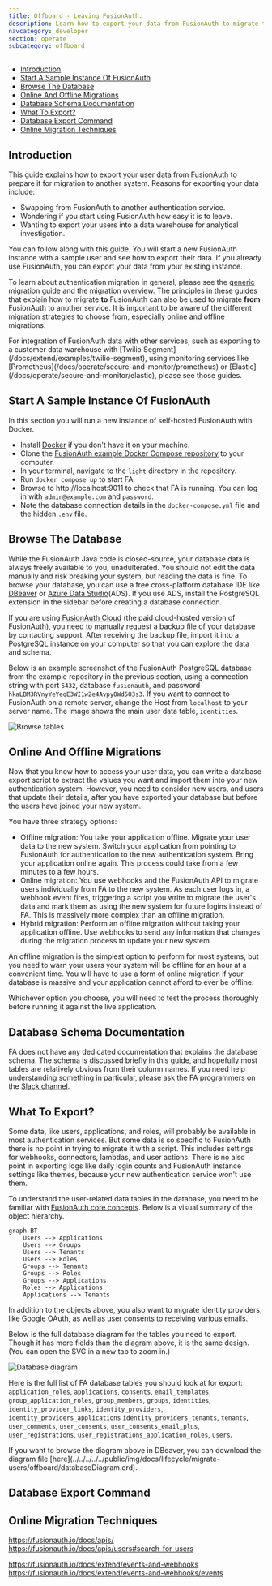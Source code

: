 ```yaml
---
title: Offboard - Leaving FusionAuth.
description: Learn how to export your data from FusionAuth to migrate to another authentication service
navcategory: developer
section: operate
subcategory: offboard
---
```



- [Introduction](#introduction)
- [Start A Sample Instance Of FusionAuth](#start-a-sample-instance-of-fusionauth)
- [Browse The Database](#browse-the-database)
- [Online And Offline Migrations](#online-and-offline-migrations)
- [Database Schema Documentation](#database-schema-documentation)
- [What To Export?](#what-to-export)
- [Database Export Command](#database-export-command)
- [Online Migration Techniques](#online-migration-techniques)

## Introduction

This guide explains how to export your user data from FusionAuth to prepare it for migration to another system. Reasons for exporting your data include:
- Swapping from FusionAuth to another authentication service.
- Wondering if you start using FusionAuth how easy it is to leave.
- Wanting to export your users into a data warehouse for analytical investigation.

You can follow along with this guide. You will start a new FusionAuth instance with a sample user and see how to export their data. If you already use FusionAuth, you can export your data from your existing instance.

To learn about authentication migration in general, please see the [generic migration guide](docs/lifecycle/migrate-users/genericmigration.mdx) and the [migration overview](docs/lifecycle/migrate-users). The principles in these guides that explain how to migrate **to** FusionAuth can also be used to migrate **from** FusionAuth to another service. It is important to be aware of the different migration strategies to choose from, especially online and offline migrations.

<Aside type='note'>
For integration of FusionAuth data with other services, such as exporting to a customer data warehouse with [Twilio Segment](/docs/extend/examples/twilio-segment), using monitoring services like [Prometheus](/docs/operate/secure-and-monitor/prometheus) or [Elastic](/docs/operate/secure-and-monitor/elastic), please see those guides.
</Aside>

## Start A Sample Instance Of FusionAuth

In this section you will run a new instance of self-hosted FusionAuth with Docker.

- Install [Docker](https://docs.docker.com/get-docker/) if you don't have it on your machine.
- Clone the [FusionAuth example Docker Compose repository](https://github.com/FusionAuth/fusionauth-example-docker-compose) to your computer.
- In your terminal, navigate to the `light` directory in the repository.
- Run `docker compose up` to start FA.
- Browse to http://localhost:9011 to check that FA is running. You can log in with `admin@example.com` and `password`.
- Note the database connection details in the `docker-compose.yml` file and the hidden `.env` file.

## Browse The Database

While the FusionAuth Java code is closed-source, your database data is always freely available to you, unadulterated. You should not edit the data manually and risk breaking your system, but reading the data is fine. To browse your database, you can use a free cross-platform database IDE like [DBeaver](https://dbeaver.io/download) or [Azure Data Studio](https://learn.microsoft.com/en-us/azure-data-studio/download-azure-data-studio?tabs=win-install%2Cwin-user-install%2Credhat-install%2Cwindows-uninstall%2Credhat-uninstall#download-azure-data-studio)(ADS). If you use ADS, install the PostgreSQL extension in the sidebar before creating a database connection.

If you are using [FusionAuth Cloud](https://fusionauth.io/docs/get-started/run-in-the-cloud/cloud#accessing-user-data) (the paid cloud-hosted version of FusionAuth), you need to manually request a backup file of your database by contacting support. After receiving the backup file, import it into a PostgreSQL instance on your computer so that you can explore the data and schema.

Below is an example screenshot of the FusionAuth PostgreSQL database from the example repository in the previous section, using a connection string with port `5432`, database `fusionauth`, and password `hkaLBM3RVnyYeYeqE3WI1w2e4Avpy0Wd5O3s3`. If you want to connect to FusionAuth on a remote server, change the <InlineField>Host</InlineField> from `localhost` to your server name. The image shows the main user data table, `identities`.

![Browse tables](../../../../../public/img/docs/lifecycle/migrate-users/offboard/offboardDBeaver.webp)

## Online And Offline Migrations

Now that you know how to access your user data, you can write a database export script to extract the values you want and import them into your new authentication system. However, you need to consider new users, and users that update their details, after you have exported your database but before the users have joined your new system.

You have three strategy options:
- Offline migration: You take your application offline. Migrate your user data to the new system. Switch your application from pointing to FusionAuth for authentication to the new authentication system. Bring your application online again. This process could take from a few minutes to a few hours.
- Online migration: You use webhooks and the FusionAuth API to migrate users individually from FA to the new system. As each user logs in, a webhook event fires, triggering a script you write to migrate the user's data and mark them as using the new system for future logins instead of FA. This is massively more complex than an offline migration.
- Hybrid migration: Perform an offline migration without taking your application offline. Use webhooks to send any information that changes during the migration process to update your new system.

An offline migration is the simplest option to perform for most systems, but you need to warn your users your system will be offline for an hour at a convenient time. You will have to use a form of online migration if your database is massive and your application cannot afford to ever be offline.

Whichever option you choose, you will need to test the process thoroughly before running it against the live application.

## Database Schema Documentation

FA does not have any dedicated documentation that explains the database schema. The schema is discussed briefly in this guide, and hopefully most tables are relatively obvious from their column names. If you need help understanding something in particular, please ask the FA programmers on the [Slack channel](https://fusionauth.io/community).

## What To Export?

Some data, like users, applications, and roles, will probably be available in most authentication services. But some data is so specific to FusionAuth there is no point in trying to migrate it with a script. This includes settings for webhooks, connectors, lambdas, and user actions. There is no also point in exporting logs like daily login counts and FusionAuth instance settings like themes, because your new authentication service won't use them.

To understand the user-related data tables in the database, you need to be familiar with [FusionAuth core concepts](/docs/get-started/core-concepts). Below is a visual summary of the object hierarchy.

```mermaid
graph BT
    Users --> Applications
    Users --> Groups
    Users --> Tenants
    Users --> Roles
    Groups --> Tenants
    Groups --> Roles
    Groups --> Applications
    Roles --> Applications
    Applications --> Tenants
```

In addition to the objects above, you also want to migrate identity providers, like Google OAuth, as well as user consents to receiving various emails.

Below is the full database diagram for the tables you need to export. Though it has more fields than the diagram above, it is the same design. (You can open the SVG in a new tab to zoom in.)

![Database diagram](../../../../../public/img/docs/lifecycle/migrate-users/offboard/databaseDiagram.svg)

Here is the full list of FA database tables you should look at for export: `application_roles`, `applications`, `consents`, `email_templates`, `group_application_roles`, `group_members`, `groups`, `identities`, `identity_provider_links`, `identity_providers`, `identity_providers_applications`
`identity_providers_tenants`, `tenants`, `user_comments`, `user_consents`, `user_consents_email_plus`, `user_registrations`, `user_registrations_application_roles`, `users`.

<Aside type="note">
If you want to browse the diagram above in DBeaver, you can download the diagram file [here](../../../../../public/img/docs/lifecycle/migrate-users/offboard/databaseDiagram.erd).
</Aside>

## Database Export Command

## Online Migration Techniques

https://fusionauth.io/docs/apis/
https://fusionauth.io/docs/apis/users#search-for-users

https://fusionauth.io/docs/extend/events-and-webhooks
https://fusionauth.io/docs/extend/events-and-webhooks/events
